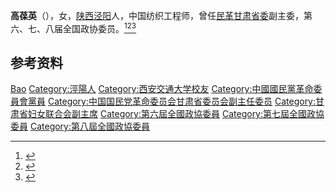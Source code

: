 '''高葆英'''（{{bd|1937年|}}），女，[[陕西|陕西]][[泾阳|泾阳]]人，中国纺织工程师，曾任[[民革甘肃省委|民革甘肃省委]]副主委，第六、七、八届全国政协委员。<ref>{{Cite book|title=历届全国政协委员人名辞典|author=|publisher=中国国际广播出版社|year=1996|isbn=9787507813746|location=北京|pages=}}</ref><ref>{{Cite book|title=中华人民共和国职官志|author=何虎生, 李耀东, 向常福主编|publisher=中国社会出版社|year=2003|isbn=9787800883934|location=北京|pages=}}</ref><ref>{{Cite book|title=古今中外女名人辞典|author=中国妇女管理干部学院编|publisher=中国广播电视出版社|year=1989|isbn=|location=北京|pages=}}</ref>

== 参考资料 ==
{{reflist}}

{{Authority control}}
{{DEFAULTSORT:Gao高}}
[[Category:高姓|Bao]]
[[Category:涇陽人|Category:涇陽人]]
[[Category:西安交通大学校友|Category:西安交通大学校友]]
[[Category:中國國民黨革命委員會黨員|Category:中國國民黨革命委員會黨員]]
[[Category:中国国民党革命委员会甘肃省委员会副主任委员|Category:中国国民党革命委员会甘肃省委员会副主任委员]]
[[Category:甘肃省妇女联合会副主席|Category:甘肃省妇女联合会副主席]]
[[Category:第六屆全國政協委員|Category:第六屆全國政協委員]]
[[Category:第七屆全國政協委員|Category:第七屆全國政協委員]]
[[Category:第八屆全國政協委員|Category:第八屆全國政協委員]]

{{中国人物小作品}}